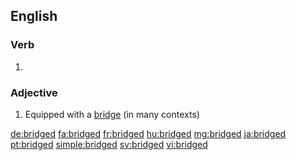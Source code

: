==English==

===Verb===
{{head|en|verb form}}

# {{en-past of|bridge}}

===Adjective===
{{en-adj}}

# Equipped with a [[bridge]] (in many contexts)

[[de:bridged]]
[[fa:bridged]]
[[fr:bridged]]
[[hu:bridged]]
[[mg:bridged]]
[[ja:bridged]]
[[pt:bridged]]
[[simple:bridged]]
[[sv:bridged]]
[[vi:bridged]]